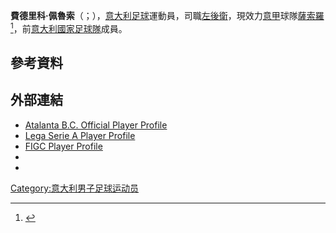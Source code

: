 {{expand|time=2015-05-18T10:04:09+00:00}}
{{noteTA
|G1=Football
|G2=意甲
|1=zh-hans:佩鲁索;zh-hk:比路素;zh-tw:佩魯索;
}}
{{short description|Italian footballer}}
{{Use dmy dates|date=July 2020}}
{{Infobox football biography
| name        = 費德里科·佩魯索
| image       = FedericoPeluso.JPG
| image_size  = 200px
| caption     =
| fullname    = Federico Peluso
| birth_date  = {{birth date and age|1984|1|20|df=y}}
| birth_place = {{ITA}}[[羅馬|羅馬]]
| height      = 1.88 m
| currentclub = [[薩索羅足球俱樂部|薩索羅]]
| clubnumber  = 13
| position    = [[左後衛|左後衛]]
| youthyears1 =  
| youthclubs1 = [[拉齊奧足球俱樂部|拉齊奧]]
| years1  = 2001–2004 | clubs1  = [[維塞利足球俱樂部|維塞利]] | caps1  = 43 | goals1  = 1
| years2  = 2004–2006 | clubs2  = [[特爾納納足球俱樂部|特爾納納]] | caps2  = 66 | goals2  = 1
| years3  = 2006–2009 | clubs3  = [[阿爾比諾萊費足球俱樂部|阿爾比諾萊費]] | caps3  = 57 | goals3  = 4
| years4  = 2009–2013 | clubs4  = [[亞特蘭大足球俱樂部|亞特蘭大]] | caps4  = 109 | goals4  = 4
| years5  = 2013–2014 | clubs5  = [[尤文圖斯足球俱樂部|尤文圖斯]] | caps5  = 21 | goals5  = 1
| years6  = 2014–     | clubs6  = [[薩索羅足球俱樂部|薩索羅]] | caps6  = 166 | goals6  = 4
| nationalyears1 = 2005
| nationalteam1  = [[意大利U21B隊|意大利U21B隊]]<ref>{{cite news|url=http://archiviostorico.gazzetta.it/2005/marzo/18/Italia_diverte_Brilla_Vantaggiato_ga_10_0503186255.shtml|title=L' Italia si diverte Brilla Vantaggiato|date=18 March 2005|access-date=1 September 2010|work=La Gazzetta dello Sport|language=it|last=Di Ragogna|first=Dante|archive-date=2013-11-11|archive-url=https://web.archive.org/web/20131111123749/http://archiviostorico.gazzetta.it/2005/marzo/18/Italia_diverte_Brilla_Vantaggiato_ga_10_0503186255.shtml|dead-url=no}}</ref>
| nationalcaps1  = 3
| nationalgoals1 = 0
| nationalyears2 = 2012
| nationalteam2  = [[意大利國家足球隊|意大利]]
| nationalcaps2  = 3
| nationalgoals2 = 1
| club-update = 2020年8月4日
| nationalteam-update = 2012年9月11日
}}

'''費德里科·佩魯索'''（{{lang-it|Federico Peluso}}；{{bd|1984年|1月20日}}），[[意大利|意大利]][[足球|足球]]運動員，司職[[左後衛|左後衛]]，現效力[[意甲|意甲]]球隊[[薩索羅足球俱樂部|薩索羅]]<ref>{{cite web |url=http://www.sassuolocalcio.it/articles/?id=5&aid=629/ufficiale-arriva-peluso-dalla-juve-marrone-torna-ai-bianconeri |publisher=U.S. Sassuolo |accessdate=4 July 2014 |title=Ufficiale: arriva Peluso dalla Juve, Marrone torna ai bianconeri |language=it |archive-url=https://web.archive.org/web/20150708080248/http://www.sassuolocalcio.it/articles/?id=5&aid=629%2Fufficiale-arriva-peluso-dalla-juve-marrone-torna-ai-bianconeri |archive-date=2015-07-08 |dead-url=yes }}</ref>，前[[意大利國家足球隊|意大利國家足球隊]]成員。

== 參考資料 ==
{{reflist}}

== 外部連結 ==
* [http://www.atalanta.it/web/guest/team?p_p_id=TeamPortlet_WAR_Atalanta001SNAPSHOT_INSTANCE_mRG4&p_p_lifecycle=0&p_p_state=normal&p_p_mode=view&p_p_col_id=column-1&p_p_col_count=1&_TeamPortlet_WAR_Atalanta001SNAPSHOT_INSTANCE_mRG4_action=detail&_TeamPortlet_WAR_Atalanta001SNAPSHOT_INSTANCE_mRG4_articleId=14404 Atalanta B.C. Official Player Profile]{{Dead link|date=August 2019 |bot=InternetArchiveBot |fix-attempted=yes }} {{in lang|it}}
* [http://www.legaseriea.it/it/serie-a-tim/calciatore?p_p_id=BDC_dettaglio_calciatore_WAR_LegaCalcioBDC&p_p_lifecycle=0&p_p_state=normal&p_p_mode=view&p_p_col_id=column-1&p_p_col_pos=1&p_p_col_count=3&_BDC_dettaglio_calciatore_WAR_LegaCalcioBDC_idPersona=33516 Lega Serie A Player Profile] {{Wayback|url=http://www.legaseriea.it/it/serie-a-tim/calciatore?p_p_id=BDC_dettaglio_calciatore_WAR_LegaCalcioBDC&p_p_lifecycle=0&p_p_state=normal&p_p_mode=view&p_p_col_id=column-1&p_p_col_pos=1&p_p_col_count=3&_BDC_dettaglio_calciatore_WAR_LegaCalcioBDC_idPersona=33516 |date=20121215055613 }} {{in lang|it}}
* [http://www.figc.it/nazionali/DettaglioConvocato?codiceConvocato=3884&squadra=1 FIGC Player Profile] {{Wayback|url=http://www.figc.it/nazionali/DettaglioConvocato?codiceConvocato=3884&squadra=1 |date=20160307191743 }} {{in lang|it}}
* {{UEFA player|250015990}}
* {{FIFA player|360190}}

{{薩斯索羅球員名單}}

{{DEFAULTSORT: Peluso, Federico}}
[[Category:意大利男子足球运动员|Category:意大利男子足球运动员]]
